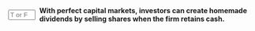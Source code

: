 ::: {.question-block}

<form onsubmit="event.preventDefault(); checkAnswerBox('module10_tf_q65','T')" style="display: flex; align-items: center; gap: 8px;">
  <input type="text" id="module10_tf_q65" name="module10_tf_q65" maxlength="1" placeholder="T or F" style="width: 55px;" data-correct-answer="T" /> 
  <label for="module10_tf_q65"><strong>With perfect capital markets, investors can create homemade dividends by selling shares when the firm retains cash.</strong></label>
</form>

<div id="feedback-module10_tf_q65" class="feedback" data-status="" style="display:none;">
TRUE.  Homemade dividends replicate desired cash flows.
</div>

:::
